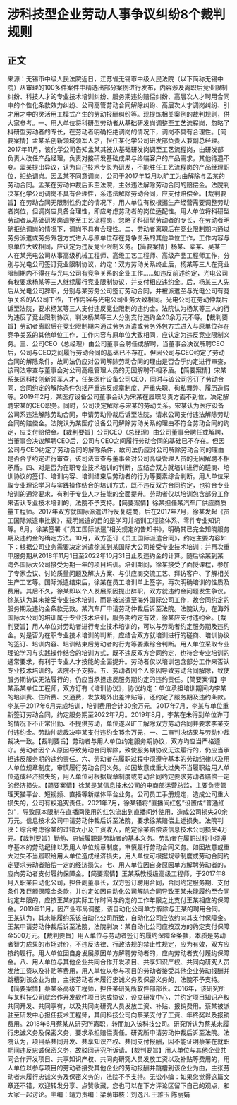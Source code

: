 # 涉科技型企业劳动人事争议纠纷8个裁判规则
## 正文
来源：无锡市中级人民法院近日，江苏省无锡市中级人民法院（以下简称无锡中院）从审理的100多件案件中精选出部分案例进行发布，内容涉及离职后竞业限制纠纷、科技人才的专业技术培训纠纷、服务期违约赔偿纠纷、高层次人才聘用合同中的个性化条款效力纠纷、公司高管劳动合同解除纠纷、高层次人才调岗纠纷、引才用才中的灵活用工模式产生的劳动报酬纠纷等。现提炼相关案例的裁判规则，供大家参考。一、用人单位将科研型劳动者从基础研发岗调整至工艺流程岗，忽略了科研型劳动者的专长，在劳动者明确拒绝调岗的情况下，调岗不具有合理性。【简要案情】孟某系创新领域领军人才，担任某化学公司研发部负责人兼副总经理。2017年11月，该化学公司告知孟某其被从基础研发岗调至工艺流程岗，由研发部负责人改任产品经理，负责对接研发基础成果与终端客户的产品需求，其他待遇不变。孟某提出异议，认为自己技术专长为研发，不能胜任工艺流程岗的产品经理职位，拒绝调岗。因孟某不同意调岗，公司于2017年12月以旷工为由解除与孟某的劳动合同。孟某在劳动仲裁后诉至法院，主张违法解除劳动合同的赔偿金。法院判决某化学公司调岗不具有合理性，系违法解除劳动合同，应支付赔偿金。【裁判要旨】在劳动合同无限制性约定的情况下，用人单位有权根据生产经营需要调整劳动者岗位，但调岗应具备合理性，即应考虑劳动者的岗位适配性。用人单位将科研型劳动者从基础研发岗调整至工艺流程岗，忽略了科研型劳动者的专长，在劳动者明确拒绝调岗的情况下，调岗不具有合理性。二、劳动者离职后在竞业限制期内通过劳务派遣或劳务外包方式进入与原单位存在竞争关系的其他单位工作，工作内容与原单位大致相同，应认定为违反竞业限制义务。【简要案情】杨某、栾某、吴某三人在某光电公司从事高级机械工程师、高级工艺工程师、高级产品工程师工作，分别与光电公司签订竞业限制协议，约定：双方劳动关系终止后，杨某等三人在竞业限制期内不得在与光电公司有竞争关系的企业工作……如违反前述约定，光电公司有权要求杨某等三人继续履行竞业限制协议，并支付相应违约金。后，杨某三人先后从光电公司辞职，分别与某劳务公司签订劳动合同，并被派遣至与光电公司有竞争关系的A公司工作，工作内容与光电公司业务大致相同。光电公司在劳动仲裁后诉至法院，要求杨某等三人支付违反竞业限制的违约金。法院认为杨某等三人的行为违反了竞业限制协议，判决杨某等三人分别支付违约金20余万元不等。【裁判要旨】劳动者离职后在竞业限制期内通过劳务派遣或劳务外包方式进入与原单位存在竞争关系的其他单位工作，工作内容与原单位大致相同，应认定为违反竞业限制义务。三、公司CEO（总经理）由公司董事会聘任或解聘，当董事会决议解聘CEO后，公司与CEO之间履行劳动合同的基础已不存在。但因公司与CEO约定了劳动合同的解除条件，故司法仍应对公司解除劳动合同的理由是否合乎约定进行审查，该司法审查与董事会对公司高级管理人员的无因解聘不相矛盾。【简要案情】宋某系某区科技创新领军人才，任某医疗设备公司CEO，同时与该公司签订了劳动合同，合同约定的解除条件包括严重违反规章制度、严重失职、徇私舞弊、履历造假等。2019年2月，某医疗设备公司董事会认为宋某在履职尽责方面不到位，决定解聘宋某的CEO职务。同时，公司决定解除与宋某的劳动关系。宋某认为医疗设备公司系违法解除劳动合同，申请劳动仲裁后诉至法院，请求公司支付违法解除劳动合同的赔偿金。法院认为某医疗设备公司解除劳动关系的理由不符合劳动合同的约定，应支付赔偿金。【裁判要旨】公司CEO（总经理）由公司董事会聘任或解聘，当董事会决议解聘CEO后，公司与CEO之间履行劳动合同的基础已不存在。但因公司与CEO约定了劳动合同的解除条件，故司法仍应对公司解除劳动合同的理由是否合乎约定进行审查，该司法审查与董事会对公司高级管理人员的无因解聘不相矛盾。四、对是否为在职专业技术培训的判断，应结合双方就培训进行的磋商、培训协议的签订、培训内容、培训结束后劳动者的行为等要素综合判断。用人单位采取专业理论学习与实践操作结合的培训方式，既不违反双方合同约定，也符合专业培训的通常要求，有利于专业人才技能的全面提升。劳动者仅以培训包含部分工作来否认专业技术培训的，法院不予支持。【简要案情】徐某担任某汽车厂供应商质量工程师。2017年双方就国际派遣进行反复磋商，后在2017年7月，徐某发起《员工国际派遣审批表》，载明派遣的目的是学习并培训工程流体系、零件专业知识等。8月，徐某签署《“员工国际派遣”相关规定的告知书》，明确其已完全知晓服务期及违约金的确定方法。10月，双方签订《员工国际派遣合同》，约定主要内容如下：根据公司业务需要决定派遣徐某到某国际大公司接受专业技术培训；并再次重申服务期从2018年11月1日至2022年10月31日止及违约金的计算。随后徐某到某海外国际大公司接受为期一年的项目培训。培训期间，徐某接受了面授课程，参加了专家会议、讨论质量问题及解决方案、与供应商交流工艺、拜访客户、了解相关生产工艺等。国际派遣结束后，徐某在员工培训单上签字，再次明确培训的性质及费用。其后不久，徐某即以个人发展原因提出辞职，双方就违约金问题发生争议。徐某认为其未接受专业技术培训，而是被派遣至海外国际公司工作，故合同约定的服务期及违约金条款无效。某汽车厂申请劳动仲裁后诉至法院。法院认为，在海外国际大公司的培训属于专业技术培训，服务期约定有效，徐某应支付违约金。【裁判要旨】用人单位对劳动者进行专业技术培训的，可以与劳动者约定服务期及违约金。对是否为在职专业技术培训的判断，应结合双方就培训进行的磋商、培训协议的签订、培训内容、培训结束后劳动者的行为等要素综合判断。用人单位采取专业理论学习与实践操作结合的培训方式，既不违反双方合同约定，也符合专业培训的通常要求，有利于专业人才技能的全面提升。劳动者仅以培训包含部分工作来否认专业技术培训的，法院不予支持。五、劳动者因个人原因导致劳动合同解除，致使服务期协议无法履行的，仍应当承担违反服务期约定的违约责任。【简要案情】李某系某单位工程师，双方订有《培训协议》，协议约定：单位承担培训期间内李某的培训费、住所费、交通费，发放境外出差津贴等，还约定了服务期及违约条款。李某于2017年6月完成培训，培训费用合计30余万元。2017年7月，李某与单位重新签订劳动合同，约定服务期至2022年7月。2019年8月，李某在未得到单位许可的情况下不正常出勤、不提供劳动，单位遂以旷工解除双方劳动合同并要求李某支付违约金。劳动仲裁裁决李某支付违约金15余万元，一、二审判决结果与劳动仲裁裁决一致。【裁判要旨】劳动者与用人单位约定服务期协议，双方均应当严格遵守。劳动者因个人原因导致劳动合同解除，致使服务期协议无法履行的，仍应当承担违反服务期的违约责任。六、劳动者在履职过程中须遵守基本的劳动纪律以及用人单位规章制度，审慎履行劳动合同义务。如因故意或重大过失不当履职给用人单位造成经济损失的，用人单位可根据规章制度或劳动合同约定要求劳动者赔偿一定的经济损失。【简要案情】徐某是某信息技术公司的电商部运营总监，主要负责管理天猫平台、短视频、直播等新媒体平台业务。公司员工手册规定，造成公司重大损失的，公司有权追究责任。2021年7月，徐某错将“直播间红包”设置成“普通红包”，导致原本限制在直播间使用的红包流出到直播间外使用，造成公司损失20余万元。信息技术公司申请劳动仲裁后诉至法院，要求徐某赔偿上述损失。法院判决：综合考虑徐某的过错大小及工资收入，酌定徐某赔偿该信息技术公司损失4万元。【裁判要旨】勤勉、忠诚履职是劳动者的基本义务。劳动者在履职过程中须遵守基本的劳动纪律以及用人单位规章制度，审慎履行劳动合同义务。如因故意或重大过失不当履职给用人单位造成经济损失，用人单位可根据规章制度或劳动合同约定要求劳动者赔偿一定的经济损失。七、用人单位因自身原因单方解聘劳动者的，应向劳动者支付履约保障金。【简要案情】王某系教授级高级工程师，于2017年8月入职某自动化公司，担任副董事长，双方签订聘用合同，合同约定服务期、支付条件及巨额保障金条款，并约定如因自动化公司解除合同导致王某未能履约至合同约定年限的，应按王某的实际工作时间与约定的工作年限之比支付王某相应的保障金。2019年11月，因产业布局调整，该自动化公司单方解除与王某的聘用合同。王某认为，其未能履约系该自动化公司所致，自动化公司应依约向其支付保障金。王某申请劳动仲裁后诉至法院，法院判决：某自动化公司应按双方的约定支付保障金500万元。【裁判要旨】用人单位与劳动者签订的履约保障金条款，本质是劳动者智力成果的市场对价，不违反法律、行政法规的禁止性规定，应为有效，双方应按约履行。用人单位因自身发展原因单方解聘劳动者的，应向劳动者支付履约保障金。八、用人单位与其他企业共同合作开发项目、共享知识产权、共同向研究人员发放工资以及补贴等费用，用人单位以参与项目的劳动者接受其他企业劳动报酬并跳槽到该企业为由，主张劳动者未履行忠诚义务及保密义务的，法院不予支持。【简要案情】蔡某系高级工程师，担任某研究所软件部部长。2016年，该研究所与某科技公司就合作开发软件项目达成协议，设立研发中心，并约定项目知识产权共同开发、共同享有，以及共同向研究人员发放工资、补贴、报销费用。蔡某被派驻至研发中心担任技术工程师，其间科技公司向蔡某支付了工资、年终奖以及报销费用。2018年6月蔡某从研究所离职，转而加入该科技公司。研究所认为蔡某未履行忠诚义务及保密义务，要求承担赔偿责任。研究所申请劳动仲裁后诉至法院。法院认为，项目系共同开发、共享知识产权、共同支付报酬，因不能证明蔡某在就职期间违反忠诚保密义务，故驳回研究所诉请。【裁判要旨】用人单位与其他企业共同合作开发项目、共享知识产权、共同向研究人员发放工资以及补贴等费用的，用人单位以参与项目的劳动者接受其他企业的劳动报酬并跳槽到该企业为由，主张劳动者未履行忠诚义务及保密义务的，法院不予支持。无讼小编：如果您觉得这篇文章还不错，欢迎转发分享、点赞收藏，您也可以在下方评论区留下自己的观点，和大家一起讨论。主编：靖力责编：梁萌审核：刘逸凡 王雅玉 陈丽娟